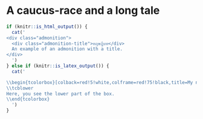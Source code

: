 # A caucus-race and a long tale



<!-- ```{r, results='asis', echo=FALSE} -->
<!-- if (knitr::is_html_output()) { -->
<!--   cat(' -->
<!-- <div class="admonition"> -->
<!--   <div class="admonition-title">ทฤษฎีบท</div> -->
<!--   An example of an admonition with a title. -->
<!-- </div> -->
<!--   ') -->
<!-- } else if (knitr::is_latex_output()) { -->
<!--   cat(' -->
<!-- \\begin{tcolorbox} -->
<!--    This is a \\textbf{tcolorbox}. This is a \\textbf{tcolorbox}. This is a \\textbf{tcolorbox}. This is a \\textbf{tcolorbox}. This is a \\textbf{tcolorbox}. This is a \\textbf{tcolorbox}. This is a \\textbf{tcolorbox}. This is a \\textbf{tcolorbox}. -->
<!-- \\end{tcolorbox} -->
<!--   ') -->
<!-- } -->
<!-- ``` -->






```r
if (knitr::is_html_output()) {
  cat('
<div class="admonition">
  <div class="admonition-title">ทฤษฎีบท</div>
  An example of an admonition with a title.
</div>
  ')
} else if (knitr::is_latex_output()) {
  cat('

\\begin{tcolorbox}[colback=red!5!white,colframe=red!75!black,title=My nice heading] This is another \\textbf{tcolorbox}.
\\tcblower
Here, you see the lower part of the box.
\\end{tcolorbox}
  ')
}
```